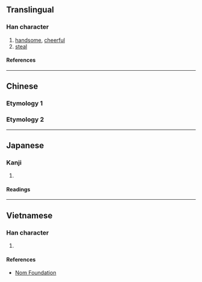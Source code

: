 {{also|婾}}
{{character info/new}}
==Translingual==

===Han character===
{{Han char|rn=38|rad=女|as=09|sn=12|four=48421|canj=VOMN|ids=⿰女俞}}

# [[handsome]], [[cheerful]]
# [[steal]]

====References====
{{Han ref|kx=0267.361|dj=0533.150|hdz=21067.100|uh=5AAE}}

----

==Chinese==

===Etymology 1===
{{zh-see|偷|v}}

===Etymology 2===
{{zh-see|愉|v}}

----

==Japanese==

===Kanji===
{{ja-kanji|grade=|rs=女09}}

# {{rfdef|ja|sort=女09}}

====Readings====
{{ja-readings
|on=とう, つ, ゆ
|kun=わるがしこい, ぬすむ, ごまかす
}}

----

==Vietnamese==

===Han character===
{{vi-readings|rs=女09|reading=du}}

# {{rfdef|vi|sort=女09}}

====References====
* [http://nomfoundation.org/common/nom_details.php?codepoint=5aae Nom Foundation]